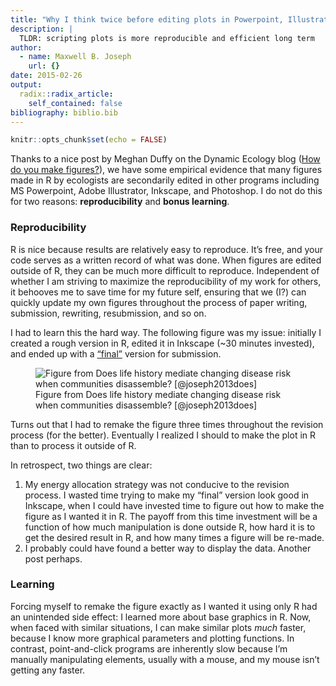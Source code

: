 ```yaml
---
title: "Why I think twice before editing plots in Powerpoint, Illustrator, Inkscape, etc."
description: |
  TLDR: scripting plots is more reproducible and efficient long term
author:
  - name: Maxwell B. Joseph
    url: {}
date: 2015-02-26
output:
  radix::radix_article:
    self_contained: false
bibliography: biblio.bib
---
```


```r
knitr::opts_chunk$set(echo = FALSE)
```

Thanks to a nice post by Meghan Duffy on the Dynamic Ecology blog 
([How do you make figures?](https://dynamicecology.wordpress.com/2015/02/25/how-do-you-make-figures/)), 
we have some empirical evidence that many figures made in R by ecologists are 
secondarily edited in other programs including MS Powerpoint, Adobe Illustrator, 
Inkscape, and Photoshop.
I do not do this for two reasons: **reproducibility** and **bonus learning**.

### Reproducibility

R is nice because results are relatively easy to reproduce.
It's free, and your code serves as a written record of what was done.
When figures are edited outside of R, they can be much more difficult to 
reproduce.
Independent of whether I am striving to maximize the reproducibility of my work 
for others, it behooves me to save time for my future self, ensuring that we 
(I?) can quickly update my own figures throughout the process of paper writing,
submission, rewriting, resubmission, and so on.

I had to learn this the hard way.
The following figure was my issue: initially I created a rough version in R, 
edited it in Inkscape (~30 minutes invested), and ended up with a
["final"](http://www.phdcomics.com/comics/archive.php?comicid=1531) version for 
submission.

![Figure from Does life history mediate changing disease risk when communities disassemble? [@joseph2013does] ](ele12180-fig-0002-m.jpg)

Turns out that I had to remake the figure three times throughout the revision 
process (for the better). Eventually I realized I should
to make the plot in R than to process it outside of R.

In retrospect, two things are clear:

1. My energy allocation strategy was not conducive to the revision process. I 
wasted time trying to make my "final" version look good in Inkscape, when I 
could have invested time to figure out how to make the figure as I wanted it in 
R. The payoff from this time investment will be a function of how much
manipulation is done outside R, how hard it is to get the desired result in R, 
and how many times a figure will be re-made.  
2. I probably could have found a better way to display the data. Another post
perhaps.

### Learning

Forcing myself to remake the figure exactly as I wanted it using only R had an 
unintended side effect: I learned more about base graphics in R.
Now, when faced with similar situations, I can make similar plots *much* faster,
because I know more graphical parameters and plotting functions.
In contrast, point-and-click programs are inherently slow because I'm manually
manipulating elements, usually with a mouse, and my mouse isn't getting any 
faster.
